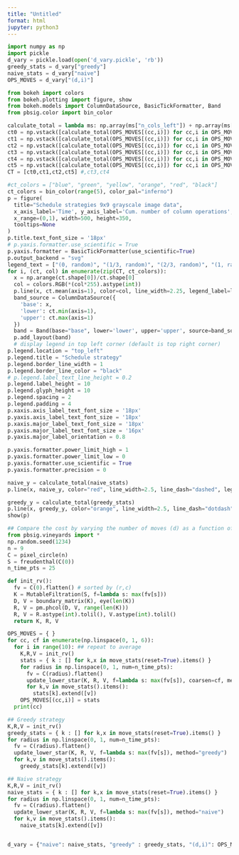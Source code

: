 ```yaml
---
title: "Untitled"
format: html
jupyter: python3
---
```


```python
import numpy as np
import pickle
d_vary = pickle.load(open('d_vary.pickle', 'rb'))
greedy_stats = d_vary["greedy"]
naive_stats = d_vary["naive"] 
OPS_MOVES = d_vary["(d,i)"]
```


```python
from bokeh import colors
from bokeh.plotting import figure, show
from bokeh.models import ColumnDataSource, BasicTickFormatter, Band
from pbsig.color import bin_color

calculate_total = lambda ms: np.array(ms["n_cols_left"]) + np.array(ms["n_cols_right"])
ct0 = np.vstack([calculate_total(OPS_MOVES[(cc,i)]) for cc,i in OPS_MOVES.keys() if cc == 0]).T
ct1 = np.vstack([calculate_total(OPS_MOVES[(cc,i)]) for cc,i in OPS_MOVES.keys() if cc == 1]).T
ct2 = np.vstack([calculate_total(OPS_MOVES[(cc,i)]) for cc,i in OPS_MOVES.keys() if cc == 2]).T
ct3 = np.vstack([calculate_total(OPS_MOVES[(cc,i)]) for cc,i in OPS_MOVES.keys() if cc == 3]).T
ct4 = np.vstack([calculate_total(OPS_MOVES[(cc,i)]) for cc,i in OPS_MOVES.keys() if cc == 4]).T
ct5 = np.vstack([calculate_total(OPS_MOVES[(cc,i)]) for cc,i in OPS_MOVES.keys() if cc == 5]).T
CT = [ct0,ct1,ct2,ct5] #,ct3,ct4

#ct_colors = ["blue", "green", "yellow", "orange", "red", "black"]
ct_colors = bin_color(range(5), color_pal="inferno")
p = figure(
  title="Schedule strategies 9x9 grayscale image data", 
  x_axis_label='Time', y_axis_label='Cum. number of column operations',
  x_range=(0,1), width=500, height=350, 
  tooltips=None
)
p.title.text_font_size = '18px'
# p.yaxis.formatter.use_scientific = True 
p.yaxis.formatter = BasicTickFormatter(use_scientific=True)
p.output_backend = "svg"
legend_text = ["(0, random)", "(1/3, random)", "(2/3, random)", "(1, random)", "(0, simple)", "(1.0, greedy)"]
for i, (ct, col) in enumerate(zip(CT, ct_colors)):
  x = np.arange(ct.shape[0])/ct.shape[0]
  col = colors.RGB(*(col*255).astype(int))
  p.line(x, ct.mean(axis=1), color=col, line_width=2.25, legend_label=legend_text[i])
  band_source = ColumnDataSource({
    'base': x,
    'lower': ct.min(axis=1),
    'upper': ct.max(axis=1)
  })
  band = Band(base="base", lower='lower', upper='upper', source=band_source, fill_alpha=0.10, fill_color=col)
  p.add_layout(band)
  # display legend in top left corner (default is top right corner)
p.legend.location = "top_left"
p.legend.title = "Schedule strategy"
p.legend.border_line_width = 1
p.legend.border_line_color = "black"
# p.legend.label_text_line_height = 0.2
p.legend.label_height = 10
p.legend.glyph_height = 10
p.legend.spacing = 2
p.legend.padding = 4
p.xaxis.axis_label_text_font_size = '18px'
p.yaxis.axis_label_text_font_size = '18px'
p.xaxis.major_label_text_font_size = '18px'
p.yaxis.major_label_text_font_size = '16px'
p.yaxis.major_label_orientation = 0.8

p.yaxis.formatter.power_limit_high = 1
p.yaxis.formatter.power_limit_low = 0
p.yaxis.formatter.use_scientific = True 
p.yaxis.formatter.precision = 0

naive_y = calculate_total(naive_stats)
p.line(x, naive_y, color="red", line_width=2.5, line_dash="dashed", legend_label="(0, simple)")

greedy_y = calculate_total(greedy_stats)
p.line(x, greedy_y, color="orange", line_width=2.5, line_dash="dotdash", legend_label="(1, greedy)")
show(p)
```


```python
## Compare the cost by varying the number of moves (d) as a function of the size (n)
from pbsig.vineyards import *
np.random.seed(1234)
n = 9
C = pixel_circle(n)
S = freudenthal(C(0))
n_time_pts = 25

def init_rv():
  fv = C(0).flatten() # sorted by (r,c) 
  K = MutableFiltration(S, f=lambda s: max(fv[s]))
  D, V = boundary_matrix(K), eye(len(K))
  R, V = pm.phcol(D, V, range(len(K)))
  R, V = R.astype(int).tolil(), V.astype(int).tolil()
  return K, R, V

OPS_MOVES = { }
for cc, cf in enumerate(np.linspace(0, 1, 6)):
  for i in range(10): ## repeat to average
    K,R,V = init_rv()
    stats = { k : [] for k,x in move_stats(reset=True).items() }
    for radius in np.linspace(0, 1, num=n_time_pts):
      fv = C(radius).flatten()
      update_lower_star(K, R, V, f=lambda s: max(fv[s]), coarsen=cf, method="random")
      for k,v in move_stats().items():
        stats[k].extend([v])
    OPS_MOVES[(cc,i)] = stats
  print(cc)

## Greedy strategy 
K,R,V = init_rv()
greedy_stats = { k : [] for k,x in move_stats(reset=True).items() }
for radius in np.linspace(0, 1, num=n_time_pts):
  fv = C(radius).flatten()
  update_lower_star(K, R, V, f=lambda s: max(fv[s]), method="greedy")
  for k,v in move_stats().items():
    greedy_stats[k].extend([v])

## Naive strategy
K,R,V = init_rv()
naive_stats = { k : [] for k,x in move_stats(reset=True).items() }
for radius in np.linspace(0, 1, num=n_time_pts):
  fv = C(radius).flatten()
  update_lower_star(K, R, V, f=lambda s: max(fv[s]), method="naive")
  for k,v in move_stats().items():
    naive_stats[k].extend([v])


d_vary = {"naive": naive_stats, "greedy" : greedy_stats, "(d,i)": OPS_MOVES }

```